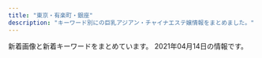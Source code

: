 ```yaml
---
title: "東京・有楽町・銀座"
description: "キーワード別にの巨乳アジアン・チャイナエステ嬢情報をまとめました。"
---
```


新着画像と新着キーワードをまとめています。
2021年04月14日の情報です。

<DmmAffiliateIns />
<KeywordTable
  shops={
    [
    {
        "keywords": {},
        "img_links": [
            "http://e-berry.work/sp/staff/haruka.jpg",
            "http://e-berry.work/sp/images/concept.jpg",
            "http://e-berry.work/images/sys2.jpg",
            "http://e-berry.work/sp/img/natumi1.jpg",
            "http://e-berry.work/images/b1.jpg",
            "http://e-berry.work/sp/images/int1.png",
            "http://e-berry.work/sp/images/b1.jpg",
            "http://e-berry.work/sp/images/head.jpg",
            "http://e-berry.work/sp/images/staff_t.png",
            "http://e-berry.work/sp/staff/ai.jpg",
            "http://e-berry.work/staff/moka.jpg",
            "http://e-berry.work/sp/staff/yoko.jpg",
            "http://e-berry.work/img/hikari1.jpg",
            "http://e-berry.work/sp/img/ai1.jpg",
            "http://e-berry.work/images/news_t.jpg",
            "http://e-berry.work/sp/images/newsb.png",
            "http://e-berry.work/sp/staff/hikari.jpg",
            "http://e-berry.work/images/interior_t.jpg",
            "http://e-berry.work/sp/img/ayumi1.jpg",
            "http://e-berry.work/img/natumi1.jpg",
            "http://e-berry.work/img/moka1.jpg",
            "http://e-berry.work/images/10.jpg",
            "http://e-berry.work/sp/images/footer.jpg",
            "http://e-berry.work/sp/staff/rina.jpg",
            "http://e-berry.work/sp/img/rina1.jpg",
            "http://e-berry.work/staff/rina.jpg",
            "http://e-berry.work/sp/images/9.jpg",
            "http://e-berry.work/images/b2.jpg",
            "http://e-berry.work/sp/images/interior_t.png",
            "http://e-berry.work/sp/images/sys2.png",
            "http://e-berry.work/sp/img/yoko1.jpg",
            "http://e-berry.work/staff/hikari.jpg",
            "http://e-berry.work/sp/staff/ayumi.jpg",
            "http://e-berry.work/images/ac1.jpg",
            "http://e-berry.work/sp/staff/nene.jpg",
            "http://e-berry.work/img/rina1.jpg",
            "http://e-berry.work/staff/ayumi.jpg",
            "http://e-berry.work/sp/images/ac1.jpg",
            "http://e-berry.work/sp/staff/natumi.jpg",
            "http://e-berry.work/sp/staff/moka.jpg",
            "http://e-berry.work/sp/images/10.jpg",
            "http://e-berry.work/sp/images/topgirl.png",
            "http://e-berry.work/img/haruka1.jpg",
            "http://e-berry.work/staff/haruka.jpg",
            "http://e-berry.work/images/rec1.jpg",
            "http://e-berry.work/sp/images/sys3.png",
            "http://e-berry.work/images/sys1.jpg",
            "http://e-berry.work/sp/images/b2.jpg",
            "http://e-berry.work/images/concept.jpg",
            "http://e-berry.work/images/int2.jpg",
            "http://e-berry.work/images/9.jpg",
            "http://e-berry.work/sp/images/sys1.png",
            "http://e-berry.work/images/head.jpg",
            "http://e-berry.work/sp/images/int2.png",
            "http://e-berry.work/sp/images/news.png",
            "http://e-berry.work/images/sys3.jpg",
            "http://e-berry.work/img/aya1.jpg",
            "http://e-berry.work/sp/img/moka1.jpg",
            "http://e-berry.work/img/ai1.jpg",
            "http://e-berry.work/img/nene1.jpg",
            "http://e-berry.work/img/ayumi1.jpg",
            "http://e-berry.work/sp/img/haruka1.jpg",
            "http://e-berry.work/sp/img/hikari1.jpg",
            "http://e-berry.work/staff/natumi.jpg",
            "http://e-berry.work/sp/img/nene1.jpg",
            "http://e-berry.work/staff/ai.jpg",
            "http://e-berry.work/sp/staff/aya.jpg",
            "http://e-berry.work/img/yoko1.jpg",
            "http://e-berry.work/sp/images/rec2.png",
            "http://e-berry.work/images/newface.jpg",
            "http://e-berry.work/sp/images/rec1.jpg",
            "http://e-berry.work/images/newsb.png",
            "http://e-berry.work/images/rec2.jpg",
            "http://e-berry.work/staff/aya.jpg",
            "http://e-berry.work/staff/nene.jpg",
            "http://e-berry.work/sp/images/tel.png",
            "http://e-berry.work/images/tgirl.jpg",
            "http://e-berry.work/images/int1.jpg",
            "http://e-berry.work/sp/images/newface.png",
            "http://e-berry.work/images/staff_t.jpg",
            "http://e-berry.work/staff/yoko.jpg",
            "http://e-berry.work/images/sm.jpg",
            "http://e-berry.work/sp/img/aya1.jpg"
        ],
        "name": "\u30a2\u30ed\u30de\u30a2\u30ea\u30a2",
        "url": "http://e-berry.work/index.html",
        "station": "\u6c34\u5929\u5bae\u524d\u99c56\u756a\u51fa\u53e3"
    },
    {
        "name": "\u7d05\u8449",
        "url": "http://arm-heal.com/",
        "img_links": [
            "http://arm-heal.com/staff/hikari/01.jpg",
            "http://arm-heal.com/staff/hikari/01mb.jpg",
            "http://arm-heal.com/img/corona.png",
            "http://arm-heal.com/staff/miki/01.jpg",
            "http://arm-heal.com/pic/topimg2.png",
            "http://arm-heal.com/staff/aya/01mb.jpg",
            "http://arm-heal.com/pic/topimg3.png",
            "http://arm-heal.com/i/files/homeimg.jpg",
            "http://arm-heal.com/staff/aya/01.jpg",
            "http://arm-heal.com/staff/yuuyuu/01mb.jpg",
            "http://arm-heal.com/img/ttl_mobile.png",
            "http://arm-heal.com/staff/yuuyuu/01.jpg",
            "http://arm-heal.com/staff/miki/01mb.jpg",
            "http://arm-heal.com/img/ttl_rec.png",
            "http://arm-heal.com/pic/topimg1.png",
            "http://arm-heal.com/staff/yuki/01mb.jpg",
            "http://arm-heal.com/pic/topimg5.png",
            "http://arm-heal.com/img/att.png",
            "http://arm-heal.com/img/ttl_staff.jpg",
            "http://arm-heal.com/staff/miya/01.jpg",
            "http://arm-heal.com/pic/topimg4.png",
            "http://arm-heal.com/pic/head.jpg",
            "http://arm-heal.com/staff/miya/01mb.jpg",
            "http://arm-heal.com/staff/yuki/01.jpg"
        ],
        "station": "\u516b\u4e01\u5800\u99c5A5\u53e3",
        "keywords": {
            "C": 15
        }
    },
    {
        "url": "https://mens-esthe.jpn.vin/",
        "img_links": [
            "https://mens-esthe.jpn.vin/images/sp_tit_staff02.jpg",
            "https://mens-esthe.jpn.vin/images/nav_link06.png",
            "https://mens-esthe.jpn.vin/images/tit_staff02.jpg",
            "https://mens-esthe.jpn.vin/photos/sites/4/2021/04/2021040721293837.jpeg",
            "https://mens-esthe.jpn.vin/images/sp_tit_staff.jpg",
            "https://mens-esthe.jpn.vin/images/sp_tit_link.jpg",
            "https://mens-esthe.jpn.vin/images/nav_link05.png",
            "https://mens-esthe.jpn.vin/images/sp_tit_info.jpg",
            "https://mens-esthe.jpn.vin/images/nav_link08.png",
            "https://mens-esthe.jpn.vin/images/sp_photo_1.jpg",
            "https://mens-esthe.jpn.vin/images/sp_end.png",
            "https://mens-esthe.jpn.vin/images/top.png",
            "https://mens-esthe.jpn.vin/images/tit_info.jpg",
            "https://mens-esthe.jpn.vin/images/tit_staff.jpg",
            "https://mens-esthe.jpn.vin/images/nav_link07.png",
            "https://mens-esthe.jpn.vin/photos/sites/4/2021/04/2021040721293993.jpeg",
            "https://mens-esthe.jpn.vin/images/nav_link01.png",
            "https://mens-esthe.jpn.vin/photos/sites/4/2021/04/2021040721293779.jpeg",
            "https://mens-esthe.jpn.vin/images/end.png",
            "https://mens-esthe.jpn.vin/images/tit_pick.jpg",
            "https://mens-esthe.jpn.vin/images/tit_face.jpg",
            "https://mens-esthe.jpn.vin/images/sp_tit_pick.jpg",
            "https://mens-esthe.jpn.vin/images/room1.jpg",
            "https://mens-esthe.jpn.vin/images/navbar-top.jpg",
            "https://mens-esthe.jpn.vin/images/nav_link04.png",
            "https://mens-esthe.jpn.vin/photos/sites/4/2020/12/202012110248090.jpg",
            "https://mens-esthe.jpn.vin/images/photo_1.jpg",
            "https://mens-esthe.jpn.vin/photos/sites/4/2020/12/2020121102501422.jpg",
            "https://mens-esthe.jpn.vin/images/room2.jpg",
            "https://mens-esthe.jpn.vin/images/tit_link.jpg",
            "https://mens-esthe.jpn.vin/photos/sites/4/2020/12/2020121102462172.jpg",
            "https://mens-esthe.jpn.vin/images/nav_link03.png",
            "https://mens-esthe.jpn.vin/photos/sites/4/2020/12/2020121102483539.jpg",
            "https://mens-esthe.jpn.vin/images/side_mobile.jpg",
            "https://mens-esthe.jpn.vin/images/nav_link02.png",
            "https://mens-esthe.jpn.vin/photos/sites/4/2020/12/2020121102464663.jpg"
        ],
        "station": "JR\u6771\u4eac\u99c5\u516b\u91cd\u6d32\u5317\u53e3",
        "name": "\u6771\u4eac\u65e5\u672c\u6a4b\u30e1\u30f3\u30ba\u30a8\u30b9\u30c6",
        "keywords": {
            "E": 10,
            "85": 36,
            "88": 10,
            "86": 107,
            "C": 11,
            "D": 132
        }
    },
    {
        "name": "For you",
        "station": "JR\u6771\u4eac\u99c5\u516b\u91cd\u6d32\u5317\u53e3",
        "url": "http://f-relaxe.net",
        "keywords": {
            "83": 1,
            "D": 2,
            "C": 3,
            "89": 1,
            "91": 1,
            "E": 3,
            "85": 3,
            "86": 1,
            "87": 1,
            "90": 1,
            "G": 1,
            "93": 1
        },
        "img_links": [
            "http://f-relaxe.net/girl/00.jpg",
            "http://f-relaxe.net/images/index_09.jpg",
            "http://f-relaxe.net/girl/04.jpg",
            "http://f-relaxe.net/images/info.jpg",
            "http://f-relaxe.net/girl/013a.jpg",
            "http://f-relaxe.net/images/03.jpg",
            "http://f-relaxe.net/images/index_16.jpg",
            "http://f-relaxe.net/images/index_08.jpg",
            "http://f-relaxe.net/girl/08a.jpg",
            "http://f-relaxe.net/girl/010.jpg",
            "http://f-relaxe.net/images/line.jpg",
            "http://f-relaxe.net/images/index_01.jpg",
            "http://f-relaxe.net/images/index_12.jpg",
            "http://f-relaxe.net/girl/02a.jpg",
            "http://f-relaxe.net/girl/012.jpg",
            "http://f-relaxe.net/girl/09.jpg",
            "http://f-relaxe.net/images/index_119.jpg",
            "http://f-relaxe.net/images/sub_12.jpg",
            "http://f-relaxe.net/girl/011.jpg",
            "http://f-relaxe.net/girl/07a.jpg",
            "http://f-relaxe.net/images/staff_11.jpg",
            "http://f-relaxe.net/images/index_10.jpg",
            "http://f-relaxe.net/images/index_04.jpg",
            "http://f-relaxe.net/images/index_07.jpg",
            "http://f-relaxe.net/images/index_17.jpg",
            "http://f-relaxe.net/images/index_18.jpg",
            "http://f-relaxe.net/girl/024.jpg",
            "http://f-relaxe.net/images/sub_10.jpg",
            "http://f-relaxe.net/images/index_03.jpg",
            "http://f-relaxe.net/images/index_06.jpg",
            "http://f-relaxe.net/girl/02.jpg",
            "http://f-relaxe.net/girl/07.jpg",
            "http://f-relaxe.net/girl/010a.jpg",
            "http://f-relaxe.net/images/rec_11.jpg",
            "http://f-relaxe.net/images/rec.jpg",
            "http://f-relaxe.net/images/index_05.jpg",
            "http://f-relaxe.net/images/index_14.jpg",
            "http://f-relaxe.net/girl/012a.jpg",
            "http://f-relaxe.net/images/02.jpg",
            "http://f-relaxe.net/girl/08.jpg",
            "http://f-relaxe.net/girl/09a.jpg",
            "http://f-relaxe.net/images/info_11.jpg",
            "http://f-relaxe.net/girl/013.jpg",
            "http://f-relaxe.net/images/sub_15.jpg",
            "http://f-relaxe.net/girl/017.jpg",
            "http://f-relaxe.net/images/01.jpg",
            "http://f-relaxe.net/images/index_13.jpg",
            "http://f-relaxe.net/girl/011a.jpg"
        ]
    },
    {
        "keywords": {
            "D": 10,
            "E": 3,
            "F": 1,
            "88": 1,
            "87": 2,
            "86": 7,
            "89": 1,
            "85": 3
        },
        "name": "\u6843\u82b1\u6c34*\u3068\u3046\u304b\u3059\u3044",
        "url": "http://toukasui.jpn.mn/",
        "station": "\u6771\u9280\u5ea7\u99c55\u756a\u51fa\u53e3",
        "img_links": [
            "http://toukasui.jpn.mn/photos/sites/49/2019/11/2019111002374421.jpg",
            "http://toukasui.jpn.mn/photos/sites/49/2019/07/2019070111270334.jpg",
            "http://toukasui.jpn.mn/photos/sites/49/2019/03/2019030615101559.jpg",
            "http://toukasui.jpn.mn/images/room2.jpg",
            "http://toukasui.jpn.mn/photos/sites/49/2019/08/2019082510480041.jpg",
            "http://toukasui.jpn.mn/photos/sites/49/2019/02/2019021519245846.jpg",
            "http://toukasui.jpn.mn/photos/sites/49/2018/12/2018121411170742.jpg",
            "http://toukasui.jpn.mn/images/pick.jpg",
            "http://toukasui.jpn.mn/images/s_staff.png",
            "http://toukasui.jpn.mn/photos/sites/49/2021/04/2021040817571791.jpg",
            "http://toukasui.jpn.mn/images/mobile.jpg",
            "http://toukasui.jpn.mn/images/news.jpg",
            "http://toukasui.jpn.mn/images/face.jpg",
            "http://toukasui.jpn.mn/photos/sites/49/2019/02/2019020710305082.jpg",
            "http://toukasui.jpn.mn/images/room4.jpg",
            "http://toukasui.jpn.mn/photos/sites/49/2019/06/2019061711394937.jpg",
            "http://toukasui.jpn.mn/photos/sites/49/2018/11/2018110702420266.jpg",
            "http://toukasui.jpn.mn/images/room3.jpg",
            "http://toukasui.jpn.mn/photos/sites/49/2018/11/2018111701424587.jpg",
            "http://toukasui.jpn.mn/photos/sites/49/2019/08/2019081010463794.jpg",
            "http://toukasui.jpn.mn/images/room1.jpg",
            "http://toukasui.jpn.mn/images/top.jpg",
            "http://toukasui.jpn.mn/photos/sites/49/2019/09/2019091616543823.jpg",
            "http://toukasui.jpn.mn/photos/sites/49/2020/09/202009151644200.jpg"
        ]
    },
    {
        "url": "http://missyou-esthe.com/",
        "station": "\u65b0\u5bcc\u753a\u99c53\u756a\u51fa\u53e3",
        "img_links": [
            "http://missyou-esthe.com/img/tt21.jpg",
            "http://missyou-esthe.com/img/t3.jpg",
            "http://missyou-esthe.com/img/cg07.jpg",
            "http://missyou-esthe.com/img/tt14.jpg",
            "http://missyou-esthe.com/img/tt20.jpg",
            "http://missyou-esthe.com/img/tt11.jpg",
            "http://missyou-esthe.com/img/tt1.jpg",
            "http://missyou-esthe.com/img/cg09.jpg",
            "http://missyou-esthe.com/img/cg11.jpg",
            "http://missyou-esthe.com/img/tt12.jpg",
            "http://missyou-esthe.com/img/cg03.jpg",
            "http://missyou-esthe.com/img/t2.jpg",
            "http://missyou-esthe.com/img/cg08.jpg",
            "http://missyou-esthe.com/img/cg10.jpg",
            "http://missyou-esthe.com/img/cg05.jpg",
            "http://missyou-esthe.com/img/no.png",
            "http://missyou-esthe.com/img/f.jpg",
            "http://missyou-esthe.com/img/tt17.jpg",
            "http://missyou-esthe.com/img/tt18.jpg",
            "http://missyou-esthe.com/img/cg13.jpg",
            "http://missyou-esthe.com/img/eve.jpg",
            "http://missyou-esthe.com/img/cg06.jpg",
            "http://missyou-esthe.com/img/cg02.jpg",
            "http://missyou-esthe.com/img/lin.jpg",
            "http://missyou-esthe.com/img/tt4.jpg",
            "http://missyou-esthe.com/img/t1.jpg",
            "http://missyou-esthe.com/img/tt15.jpg",
            "http://missyou-esthe.com/img/cg14.jpg",
            "http://missyou-esthe.com/img/cg04.jpg",
            "http://missyou-esthe.com/img/tt16.jpg",
            "http://missyou-esthe.com/img/mr1.jpg",
            "http://missyou-esthe.com/img/tt19.jpg",
            "http://missyou-esthe.com/img/tt2.jpg",
            "http://missyou-esthe.com/img/tt13.jpg",
            "http://missyou-esthe.com/img/cg01.jpg",
            "http://missyou-esthe.com/img/f1.jpg",
            "http://missyou-esthe.com/img/cg091.jpg"
        ],
        "keywords": {
            "86": 14,
            "85": 2,
            "87": 4
        },
        "name": "Lotus\uff5e\u30ed\u30fc\u30bf\u30b9\uff5e"
    },
    {
        "keywords": {
            "87": 3,
            "\u30bb\u30af\u30b7\u30fc": 13,
            "D": 2,
            "86": 1,
            "C": 2
        },
        "name": "Sexy Girl",
        "url": "http://www.sexy.esturl.com/",
        "station": "\u516b\u4e01\u5800\u99c5A2\u51fa\u53e3",
        "img_links": [
            "http://www.sexy.esturl.com/images/r2.jpg",
            "http://www.sexy.esturl.com/images/r1.jpg",
            "http://www.sexy.esturl.com/images/face.png",
            "http://www.sexy.esturl.com/images/pick.png",
            "http://www.sexy.esturl.com/images/end.png",
            "http://www.sexy.esturl.com/images/shop/shop02.jpg",
            "http://www.sexy.esturl.com/images/s_staff.png",
            "http://www.sexy.esturl.com/files/004.jpg",
            "http://www.sexy.esturl.com/files/002.jpg",
            "http://www.sexy.esturl.com/images/top.png",
            "http://www.sexy.esturl.com/files/003.jpg",
            "http://www.sexy.esturl.com/images/shop/shop04.jpg",
            "http://www.sexy.esturl.com/images/news.png",
            "http://www.sexy.esturl.com/images/shop/shop03.jpg",
            "http://www.sexy.esturl.com/images/shop/shop01.jpg",
            "http://www.sexy.esturl.com/images/s_link.png",
            "http://www.sexy.esturl.com/images/r5.jpg",
            "http://www.sexy.esturl.com/files/001.jpg",
            "http://www.sexy.esturl.com/images/r4.jpg",
            "http://www.sexy.esturl.com/images/bj2.jpg"
        ]
    },
    {
        "name": "\u8fb0\u7533\u5712\uff5e\u3057\u3093\u3057\u3093\u3048\u3093\uff5e",
        "img_links": [
            "http://shinshinen.ebb.jp/head_1_4155_154321946782337.jpg",
            "http://shinshinen.ebb.jp/2/uploadimg/1612241122.jpg",
            "http://shinshinen.ebb.jp/head_2_4155_154087760147805.jpg",
            "http://shinshinen.ebb.jp/2/uploadimg/1612241171.jpg",
            "http://shinshinen.ebb.jp/2/uploadimg/1617840000.jpg",
            "http://shinshinen.ebb.jp/2/uploadimg/1616154256.jpg",
            "http://shinshinen.ebb.jp/2/uploadimg/1612241224.jpg",
            "http://shinshinen.ebb.jp/2/uploadimg/1617771200.jpg"
        ],
        "url": "http://shinshinen.ebb.jp/",
        "station": "\u6771\u9280\u5ea7\u99c5A3",
        "keywords": {
            "D": 48,
            "89": 12,
            "86": 36,
            "87": 12,
            "88": 12
        }
    },
    {
        "station": "\u5c0f\u4f1d\u99ac\u753a\u99c53\u756a\u51fa\u53e3",
        "keywords": {
            "87": 12,
            "81": 3,
            "86": 6,
            "D": 30,
            "84": 3,
            "G": 6,
            "\u30bb\u30af\u30b7\u30fc": 1,
            "E": 13,
            "F": 6,
            "82": 3,
            "85": 6,
            "C": 12,
            "\u80f8": 2,
            "89": 21,
            "88": 21
        },
        "img_links": [
            "http://luna-shine.info/uploads/lunashine/2013/10/4_e589afe69cac.jpg",
            "http://luna-shine.info/uploads/lunashine/2015/09/1-12041z120344c1_e589afe69cac_e589afe69cac.jpg",
            "http://luna-shine.info/uploads/lunashine/2016/12/img_4240.jpg",
            "http://luna-shine.info/uploads/lunashine/images/new_tit.jpg",
            "http://luna-shine.info/uploads/lunashine/2019/12/e5beaee4bfa1e59bbee78987_201912071546181.jpg",
            "http://luna-shine.info/uploads/lunashine/2015/04/1111_e589afe69cac.jpg",
            "http://luna-shine.info/uploads/lunashine/2019/07/qqe59bbee78987201504181707251.jpg",
            "http://luna-shine.info/uploads/lunashine/2013/01/room-8.jpg",
            "http://luna-shine.info/uploads/lunashine/2012/12/mobile.jpg",
            "http://luna-shine.info/uploads/lunashine/images/rq01.jpg",
            "http://luna-shine.info/uploads/lunashine/2013/01/room-11.jpg",
            "http://luna-shine.info/uploads/lunashine/2019/05/e5beaee4bfa1e59bbee78987_20190517131309.jpg",
            "http://luna-shine.info/uploads/lunashine/2017/03/saki.jpg",
            "http://luna-shine.info/uploads/lunashine/2013/01/img_0370_e589afe69cac-276x368.jpg",
            "http://luna-shine.info/uploads/lunashine/2013/11/e381afe3828be3818b-1000x1333.jpg",
            "http://luna-shine.info/uploads/lunashine/2019/03/e5beaee4bfa1e59bbee78987_201903161627476.jpg",
            "http://luna-shine.info/uploads/lunashine/2016/11/31.jpg",
            "http://luna-shine.info/uploads/lunashine/2013/01/room-1.jpg",
            "http://luna-shine.info/uploads/lunashine/2012/12/topview3.jpg",
            "http://luna-shine.info/uploads/lunashine/2019/12/e5beaee4bfa1e59bbee78987_20191207154634.jpg",
            "http://luna-shine.info/uploads/lunashine/2013/01/room-9.jpg",
            "http://luna-shine.info/uploads/lunashine/2013/10/e381bfe3818d2_e589afe69cac.jpg",
            "http://luna-shine.info/uploads/lunashine/2014/06/9c1b42356edc1bb51d040e0a1783fa97.png",
            "http://luna-shine.info/uploads/lunashine/2013/10/e381bfe38286e3818d-5_e589afe69cac.jpg",
            "http://luna-shine.info/uploads/lunashine/2013/01/room-2.jpg",
            "http://luna-shine.info/uploads/lunashine/2019/03/e5beaee4bfa1e59bbee78987_201903141535171.jpg",
            "http://luna-shine.info/uploads/lunashine/images/new_d.jpg",
            "http://luna-shine.info/uploads/lunashine/2020/01/e5beaee4bfa1e59bbee78987_20190517131309.jpg",
            "http://luna-shine.info/uploads/lunashine/2015/01/2_e589afe69cac.jpg",
            "http://luna-shine.info/uploads/lunashine/2015/03/171f728230a16701d87b9e61ba70edf8.png",
            "http://luna-shine.info/uploads/lunashine/2013/03/img_0522_e589afe69cac-1000x1333.jpg",
            "http://luna-shine.info/uploads/lunashine/2013/01/qiu-1.jpg",
            "http://luna-shine.info/uploads/lunashine/2014/05/naomi1-276x3584.jpg",
            "http://luna-shine.info/uploads/lunashine/2013/10/e38182e38286e381bf3_e589afe69cac.jpg",
            "http://luna-shine.info/uploads/lunashine/2019/04/flash1.jpg",
            "http://luna-shine.info/uploads/lunashine/2015/04/1111_e589afe69cac1.jpg",
            "http://luna-shine.info/uploads/lunashine/2015/01/0.jpg",
            "http://luna-shine.info/uploads/lunashine/2015/12/qqe59bbee7898720151214133747.jpg",
            "http://luna-shine.info/uploads/lunashine/2012/12/topview4.jpg",
            "http://luna-shine.info/uploads/lunashine/2013/11/e381afe3828be3818befbc92-1000x1333.jpg",
            "http://luna-shine.info/uploads/lunashine/2013/01/room-7.jpg",
            "http://luna-shine.info/uploads/lunashine/2019/05/e5beaee4bfa1e59bbee78987_201905171313091.jpg",
            "http://luna-shine.info/uploads/lunashine/2013/01/room-5.jpg",
            "http://luna-shine.info/uploads/lunashine/2019/04/e5beaee4bfa1e59bbee78987_201903161627478.jpg",
            "http://luna-shine.info/uploads/lunashine/2019/04/e5beaee4bfa1e59bbee78987_2019031616274791.jpg",
            "http://luna-shine.info/uploads/lunashine/2015/06/image1-266x4001.jpg",
            "http://luna-shine.info/uploads/lunashine/2015/01/11.jpg",
            "http://luna-shine.info/uploads/lunashine/2013/01/room-3.jpg",
            "http://luna-shine.info/uploads/lunashine/2013/01/room-6.jpg",
            "http://luna-shine.info/uploads/lunashine/2015/03/8dbe4d07b4f1258c30f14b30e60c1466.png",
            "http://luna-shine.info/uploads/lunashine/images/rq03.jpg",
            "http://luna-shine.info/uploads/lunashine/2013/05/p1020464_e589afe69cac.jpg",
            "http://luna-shine.info/uploads/lunashine/2013/10/e381bfe382841_e589afe69cac.jpg",
            "http://luna-shine.info/uploads/lunashine/2017/04/22221.jpg",
            "http://luna-shine.info/uploads/lunashine/images/no-photo.jpg",
            "http://luna-shine.info/uploads/lunashine/2014/04/image_e589afe69cac.png",
            "http://luna-shine.info/uploads/lunashine/2017/03/saki1.jpg",
            "http://luna-shine.info/uploads/lunashine/2019/01/e5beaee4bfa1e59bbee78987_20190124144601.jpg",
            "http://luna-shine.info/uploads/lunashine/2015/03/11111.jpg",
            "http://luna-shine.info/uploads/lunashine/2014/06/image-15.jpeg",
            "http://luna-shine.info/uploads/lunashine/2014/05/22.jpg",
            "http://luna-shine.info/uploads/lunashine/2019/04/bottom.jpg",
            "http://luna-shine.info/uploads/lunashine/2012/12/topview1.jpg",
            "http://luna-shine.info/uploads/lunashine/images/picup.png",
            "http://luna-shine.info/uploads/lunashine/2013/01/room-10.jpg",
            "http://luna-shine.info/uploads/lunashine/2013/01/img_0427_e589afe69cac-276x368.jpg",
            "http://luna-shine.info/uploads/lunashine/2019/04/e5beaee4bfa1e59bbee78987_201903161627475.jpg",
            "http://luna-shine.info/uploads/lunashine/2014/05/naomi1-276x3583.jpg",
            "http://luna-shine.info/uploads/lunashine/2012/12/topview0.jpg",
            "http://luna-shine.info/uploads/lunashine/2018/05/2.jpg",
            "http://luna-shine.info/uploads/lunashine/2012/12/mailmaka.jpg",
            "http://luna-shine.info/uploads/lunashine/2014/06/image-14.jpeg",
            "http://luna-shine.info/uploads/lunashine/2019/04/tel.jpg"
        ],
        "name": "\u30eb\u30ca\u30b7\u30e3\u30a4\u30f3",
        "url": "http://luna-shine.info/"
    },
    {
        "station": "\u6c34\u5929\u5bae\u524d\u99c58\u756a\u51fa\u53e3",
        "name": "\u3086\u3089\u308a\u9999",
        "url": "http://yurarika.work/",
        "img_links": [
            "http://yurarika.work/staff/rara.jpg",
            "http://yurarika.work/staff/mika1.jpg",
            "http://yurarika.work/staff/mika2.jpg",
            "http://yurarika.work/staff/aya2.jpg",
            "http://yurarika.work/staff/aya.jpg",
            "http://yurarika.work/staff/mirai1.jpg",
            "http://yurarika.work/staff/mirai2.jpg",
            "http://yurarika.work/staff/aya1.jpg",
            "http://yurarika.work/img/all/loader.png",
            "http://yurarika.work/staff/mirai.jpg",
            "http://yurarika.work/staff/rara2.jpg",
            "http://yurarika.work/staff/mika.jpg",
            "http://yurarika.work/staff/rara1.jpg"
        ],
        "keywords": {
            "D": 6,
            "88": 6,
            "85": 10,
            "C": 14,
            "86": 4
        }
    },
    {
        "station": "\u65b0\u5bcc\u753a\u99c53\u756a\u51fa\u53e3",
        "img_links": [
            "http://www.hitomebore.esjp.info/images/btn2.png",
            "http://www.hitomebore.esjp.info/images/mainImg2.jpg",
            "http://www.hitomebore.esjp.info/files/013.jpg",
            "http://www.hitomebore.esjp.info/files/010.jpg",
            "http://www.hitomebore.esjp.info/images/m2.jpg",
            "http://www.hitomebore.esjp.info/files/011.jpg",
            "http://www.hitomebore.esjp.info/images/m1.jpg",
            "http://www.hitomebore.esjp.info/files/002.jpg",
            "http://www.hitomebore.esjp.info/images/m4.jpg",
            "http://www.hitomebore.esjp.info/files/014.jpg",
            "http://www.hitomebore.esjp.info/files/015.jpg",
            "http://www.hitomebore.esjp.info/files/012.jpg",
            "http://www.hitomebore.esjp.info/images/mainImg_sub.jpg",
            "http://www.hitomebore.esjp.info/files/016.jpg",
            "http://www.hitomebore.esjp.info/files/007.jpg",
            "http://www.hitomebore.esjp.info/files/009.jpg",
            "http://www.hitomebore.esjp.info/files/008.jpg",
            "http://www.hitomebore.esjp.info/images/m3.jpg"
        ],
        "url": "http://www.hitomebore.esjp.info/",
        "name": "\u3072\u3068\u3081\u307c\u308c",
        "keywords": {
            "86": 18,
            "87": 6,
            "88": 3,
            "D": 27,
            "C": 6,
            "85": 6
        }
    },
    {
        "name": "\u5922\u306e\u90f7",
        "station": "\u4eba\u5f62\u753a\u99c5A6",
        "img_links": [
            "http://yume-sato.blue/uploads//sites/18/2020/09/top1-1.jpg",
            "http://yume-sato.blue/uploads//sites/18/2020/09/g6.jpg",
            "http://yume-sato.blue/uploads//sites/18/2020/09/g3-150x150.jpg",
            "http://yume-sato.blue/uploads//sites/18/2020/12/gg-150x150.jpg",
            "http://yume-sato.blue/uploads//sites/18/2020/09/g1-150x150.jpg",
            "http://yume-sato.blue/uploads//sites/18/2020/09/g6-150x150.jpg",
            "http://yume-sato.blue/uploads//sites/18/2020/09/g2-150x150.jpg",
            "http://yume-sato.blue/uploads//sites/18/2021/04/1-225x300.jpg",
            "http://yume-sato.blue/uploads//sites/18/2020/09/s_staff.png",
            "http://yume-sato.blue/uploads//sites/18/2020/10/g2.jpg",
            "http://yume-sato.blue/uploads//sites/18/2020/09/g5.jpg",
            "http://yume-sato.blue/uploads//sites/18/2021/04/1.jpg",
            "http://yume-sato.blue/uploads//sites/18/2020/09/g3.jpg",
            "http://yume-sato.blue/uploads//sites/18/2020/09/mobile-1.jpg",
            "http://yume-sato.blue/uploads//sites/18/2020/09/g1.jpg",
            "http://yume-sato.blue/uploads//sites/18/2020/09/g2.jpg",
            "http://yume-sato.blue/uploads//sites/18/2020/09/news.jpg",
            "http://yume-sato.blue/uploads//sites/18/2020/12/gg.jpg",
            "http://yume-sato.blue/uploads//sites/18/2020/09/g5-150x150.jpg",
            "http://yume-sato.blue/uploads//sites/18/2020/09/pick.jpg",
            "http://yume-sato.blue/uploads//sites/18/2020/09/top.jpg",
            "http://yume-sato.blue/uploads//sites/18/2020/09/g4-150x150.jpg",
            "http://yume-sato.blue/uploads//sites/18/2020/09/g4.jpg"
        ],
        "keywords": {},
        "url": "http://yume-sato.blue/"
    },
    {
        "name": "COCOSIA",
        "url": "http://cocosia-massage.work/",
        "station": "\u4eba\u5f62\u753a\u99c5A1\u51fa\u53e3",
        "keywords": {
            "87": 2,
            "85": 16,
            "F": 5,
            "C": 22,
            "E": 2,
            "88": 5,
            "D": 8
        },
        "img_links": [
            "http://cocosia-massage.work/sp/img/cam3.jpg",
            "http://cocosia-massage.work/sp/img/st3.jpg",
            "http://cocosia-massage.work/sp/img/st5.jpg",
            "http://cocosia-massage.work/sp/img/p-4.jpg",
            "http://cocosia-massage.work/sp/img/sys.jpg",
            "http://cocosia-massage.work/img/st4.jpg",
            "http://cocosia-massage.work/sp/img/cam2.jpg",
            "http://cocosia-massage.work/img/st5.jpg",
            "http://cocosia-massage.work/img/fla-1.jpg",
            "http://cocosia-massage.work/sp/img/qr.jpg",
            "http://cocosia-massage.work/img/sta4.jpg",
            "http://cocosia-massage.work/sp/img/cam4.jpg",
            "http://cocosia-massage.work/sp/img/st2.jpg",
            "http://cocosia-massage.work/img/cncp.jpg",
            "http://cocosia-massage.work/sp/img/t-t.jpg",
            "http://cocosia-massage.work/img/fla-2.jpg",
            "http://cocosia-massage.work/img/r9.jpg",
            "http://cocosia-massage.work/img/nos.jpg",
            "http://cocosia-massage.work/sp/img/st6.jpg",
            "http://cocosia-massage.work/sp/img/t-s.jpg",
            "http://cocosia-massage.work/img/st2.jpg",
            "http://cocosia-massage.work/sp/img/acc.jpg",
            "http://cocosia-massage.work/img/sta2.jpg",
            "http://cocosia-massage.work/sp/img/info.jpg",
            "http://cocosia-massage.work/sp/img/cam1.jpg",
            "http://cocosia-massage.work/sp/img/pc.jpg",
            "http://cocosia-massage.work/img/sta3.jpg",
            "http://cocosia-massage.work/img/st3.jpg",
            "http://cocosia-massage.work/sp/img/t-r.jpg",
            "http://cocosia-massage.work/img/sta1.jpg",
            "http://cocosia-massage.work/img/sta5.jpg",
            "http://cocosia-massage.work/img/head2.jpg",
            "http://cocosia-massage.work/img/st6.jpg",
            "http://cocosia-massage.work/sp/img/st4.jpg",
            "http://cocosia-massage.work/img/newf.jpg",
            "http://cocosia-massage.work/img/acc.jpg",
            "http://cocosia-massage.work/sp/img/botton.jpg",
            "http://cocosia-massage.work/img/conc.jpg",
            "http://cocosia-massage.work/img/sta6.jpg",
            "http://cocosia-massage.work/sp/img/rec.jpg",
            "http://cocosia-massage.work/sp/img/st1.jpg",
            "http://cocosia-massage.work/sp/img/t-t2.jpg",
            "http://cocosia-massage.work/img/xmas.png",
            "http://cocosia-massage.work/sp/img/p-5.jpg",
            "http://cocosia-massage.work/img/news.jpg",
            "http://cocosia-massage.work/sp/img/p-6.jpg",
            "http://cocosia-massage.work/sp/img/p-3.jpg",
            "http://cocosia-massage.work/img/st1.jpg"
        ]
    },
    {
        "keywords": {
            "D": 4,
            "C": 1,
            "89": 1,
            "87": 1,
            "E": 1
        },
        "station": "\u6771\u9280\u5ea7\u99c5A7\u51fa\u53e3",
        "url": "https://est-tiara.info/",
        "name": "Tiara-\u30c6\u30a4\u30a2\u30e9-",
        "img_links": [
            "https://est-tiara.info/staffPhoto/b20201016083828.jpg",
            "https://est-tiara.info/images/gallery/r3.jpg",
            "https://est-tiara.info/js/sliderLine/slide_prev.png",
            "https://est-tiara.info/images/gallery/r7.jpg",
            "https://est-tiara.info/staffPhoto/s20201016083828.jpg",
            "https://est-tiara.info/uploadfiles/Image/campaignEstTiaraInfo.jpg",
            "https://est-tiara.info/images/mobile.png",
            "https://est-tiara.info/staffPhoto/b20210304100038.jpg",
            "https://est-tiara.info/js/sliderLine/slide_next.png",
            "https://est-tiara.info/staffPhoto/s20210304100121.jpg",
            "https://est-tiara.info/images/gallery/r2.jpg",
            "https://est-tiara.info/images/gallery/r5.jpg",
            "https://est-tiara.info/staffPhoto/b20210304095845.jpg",
            "https://est-tiara.info/staffPhoto/s20201016083614.jpg",
            "https://est-tiara.info/staffPhoto/b20210304095623.jpg",
            "https://est-tiara.info/staffPhoto/b20201016083614.jpg",
            "https://est-tiara.info/staffPhoto/s20210304095845.jpg",
            "https://est-tiara.info/images/gallery/r4.jpg",
            "https://est-tiara.info/images/gallery/r6.jpg",
            "https://est-tiara.info/images/returnBtn.png",
            "https://est-tiara.info/staffPhoto/s20210304095623.jpg",
            "https://est-tiara.info/images/gallery/r1.jpg",
            "https://est-tiara.info/staffPhoto/b20210304100121.jpg",
            "https://est-tiara.info/staffPhoto/s20210304100038.jpg",
            "https://est-tiara.info/images/gallery/r8.jpg",
            "https://est-tiara.info/staffPhoto/b20210304095739.jpg",
            "https://est-tiara.info/staffPhoto/s20210304095739.jpg"
        ]
    },
    {
        "img_links": [
            "https://ningyocho-esthe.work/images/dream/common/credit_01.png",
            "https://ningyocho-esthe.work/images/dream/common/gallery_04.png",
            "https://ningyocho-esthe.work/images/dream/common/gallery_03.png",
            "https://ningyocho-esthe.work/images/dream/home/image_01.png",
            "https://ningyocho-esthe.work/images/dream/home/image_03.png",
            "https://ningyocho-esthe.work/images/dream/common/credit_02.png",
            "https://ningyocho-esthe.work/images/dream/common/gallery_01.png",
            "https://ningyocho-esthe.work/images/dream/staff/13.jpg",
            "https://ningyocho-esthe.work/images/dream/common/credit_03.png",
            "https://ningyocho-esthe.work/images/dream/staff/imgapp_1.jpg",
            "https://ningyocho-esthe.work/images/dream/common/side_bnr_02.png",
            "https://ningyocho-esthe.work/images/dream/staff/2.jpg",
            "https://ningyocho-esthe.work/images/dream/common/header_phone_pc.png",
            "https://ningyocho-esthe.work/images/dream/common/gallery_10.png",
            "https://ningyocho-esthe.work/images/dream/staff/imgapp_3.jpg",
            "https://ningyocho-esthe.work/images/dream/common/gallery_07.png",
            "https://ningyocho-esthe.work/images/dream/common/gallery_06.png",
            "https://ningyocho-esthe.work/images/dream/home/teaser.png",
            "https://ningyocho-esthe.work/images/dream/staff/3.jpg",
            "https://ningyocho-esthe.work/images/dream/staff/imgapp6.jpg",
            "https://ningyocho-esthe.work/images/dream/common/gallery_08.png",
            "https://ningyocho-esthe.work/images/dream/staff/\u3042\u307f.jpg",
            "https://ningyocho-esthe.work/images/dream/common/gallery_09.png",
            "https://ningyocho-esthe.work/images/dream/home/image_02.png",
            "https://ningyocho-esthe.work/images/dream/common/gallery_02.png",
            "https://ningyocho-esthe.work/images/dream/common/header_info.png",
            "https://ningyocho-esthe.work/images/dream/staff/1.jpg",
            "https://ningyocho-esthe.work/images/dream/staff/\u30ca\u30ca.jpg",
            "https://ningyocho-esthe.work/images/dream/common/gallery_05.png",
            "https://ningyocho-esthe.work/images/dream/common/side_bnr_01.png"
        ],
        "name": "Dream",
        "station": "\u4eba\u5f62\u753a\u99c5A1\u51fa\u53e3",
        "keywords": {
            "\u30bb\u30af\u30b7\u30fc": 3,
            "88": 1
        },
        "url": "https://ningyocho-esthe.work/"
    },
    {
        "url": "http://esthe-aroma.com/",
        "name": "Miss.9\uff5e\u30df\u30b9.\u30ad\u30e5\u30a6\uff5e",
        "keywords": {
            "E": 1,
            "86": 13,
            "C": 2,
            "D": 10
        },
        "station": "\u99ac\u55b0\u6a2a\u5c71\u99c5A2\u51fa\u53e3",
        "img_links": [
            "http://esthe-aroma.com/images/icon_concept.png",
            "http://esthe-aroma.com/images/cg03.jpg",
            "http://esthe-aroma.com/images/cg07.jpg",
            "http://esthe-aroma.com/images/icon_info.png",
            "http://esthe-aroma.com/images/mainImg_sub.jpg",
            "http://esthe-aroma.com/images/cg01.jpg",
            "http://esthe-aroma.com/images/photo01.jpg",
            "http://esthe-aroma.com/images/cg04.jpg",
            "http://esthe-aroma.com/images/cg09.jpg",
            "http://esthe-aroma.com/images/cg11.jpg",
            "http://esthe-aroma.com/images/icon_staff.png",
            "http://esthe-aroma.com/images/photo02.jpg",
            "http://esthe-aroma.com/images/qrc.jpg",
            "http://esthe-aroma.com/images/cg05.jpg",
            "http://esthe-aroma.com/images/cg08.jpg",
            "http://esthe-aroma.com/images/cg10.jpg",
            "http://esthe-aroma.com/images/cg12.jpg",
            "http://esthe-aroma.com/images/icon_top.png",
            "http://esthe-aroma.com/images/end-info.png",
            "http://esthe-aroma.com/images/cg02.jpg",
            "http://esthe-aroma.com/images/photo03.jpg",
            "http://esthe-aroma.com/images/cg13.jpg",
            "http://esthe-aroma.com/images/icon_tel.png",
            "http://esthe-aroma.com/images/cg06.jpg",
            "http://esthe-aroma.com/images/btn2.png"
        ]
    },
    {
        "url": "http://sweet-massage.work/",
        "keywords": {
            "85": 3,
            "C": 3,
            "D": 6,
            "86": 6,
            "89": 3,
            "88": 3,
            "E": 6
        },
        "name": "Sweet",
        "station": "\u8305\u5834\u753a\u99c53\u756a\u51fa\u53e3",
        "img_links": [
            "http://sweet-massage.work/img/foot-body.jpg",
            "http://sweet-massage.work/img/nos.jpg",
            "http://sweet-massage.work/sp/img/st1.jpg",
            "http://sweet-massage.work/sp/img/add.jpg",
            "http://sweet-massage.work/sp/img/add2.jpg",
            "http://sweet-massage.work/sp/img/info.jpg",
            "http://sweet-massage.work/sp/img/t-a.jpg",
            "http://sweet-massage.work/sp/img/st02.jpg",
            "http://sweet-massage.work/sp/img/pic.jpg",
            "http://sweet-massage.work/img/m1.png",
            "http://sweet-massage.work/sp/img/t-s.jpg",
            "http://sweet-massage.work/sp/img/s2.jpg",
            "http://sweet-massage.work/sp/img/tit.jpg",
            "http://sweet-massage.work/sp/img/botton.jpg",
            "http://sweet-massage.work/sp/img/st01.jpg",
            "http://sweet-massage.work/sp/img/st04.jpg",
            "http://sweet-massage.work/img/sta1.jpg",
            "http://sweet-massage.work/sp/img/s3.jpg",
            "http://sweet-massage.work/sp/img/time.jpg",
            "http://sweet-massage.work/img/s5.jpg",
            "http://sweet-massage.work/sp/img/st005.jpg",
            "http://sweet-massage.work/sp/img/pc.jpg",
            "http://sweet-massage.work/img/st5.jpg",
            "http://sweet-massage.work/img/st01.jpg",
            "http://sweet-massage.work/img/mobile-1.png",
            "http://sweet-massage.work/img/s1.jpg",
            "http://sweet-massage.work/img/st3.jpg",
            "http://sweet-massage.work/img/s4.jpg",
            "http://sweet-massage.work/sp/img/t-r.jpg",
            "http://sweet-massage.work/sp/img/s4.jpg",
            "http://sweet-massage.work/sp/img/tel.jpg",
            "http://sweet-massage.work/img/st04.jpg",
            "http://sweet-massage.work/img/st03.jpg",
            "http://sweet-massage.work/sp/img/s5.jpg",
            "http://sweet-massage.work/img/s3.jpg",
            "http://sweet-massage.work/sp/img/st2.jpg",
            "http://sweet-massage.work/img/sta5.jpg",
            "http://sweet-massage.work/sp/img/sys.jpg",
            "http://sweet-massage.work/sp/img/st4.jpg",
            "http://sweet-massage.work/img/st1.jpg",
            "http://sweet-massage.work/sp/img/st3.jpg",
            "http://sweet-massage.work/sp/img/st5.jpg",
            "http://sweet-massage.work/img/sta2.jpg",
            "http://sweet-massage.work/img/sta4.jpg",
            "http://sweet-massage.work/img/s2.jpg",
            "http://sweet-massage.work/img/st02.jpg",
            "http://sweet-massage.work/img/st005.jpg",
            "http://sweet-massage.work/img/st4.jpg",
            "http://sweet-massage.work/img/st05.jpg",
            "http://sweet-massage.work/sp/img/t-o.jpg",
            "http://sweet-massage.work/sp/img/t-t.jpg",
            "http://sweet-massage.work/sp/img/st03.jpg",
            "http://sweet-massage.work/img/st2.jpg",
            "http://sweet-massage.work/sp/img/st05.jpg",
            "http://sweet-massage.work/img/sta3.jpg"
        ]
    },
    {
        "img_links": [
            "http://xn--vckg5a5c7c8c1czd.in.net/images/staff_images/top_small_17.jpg",
            "http://xn--vckg5a5c7c8c1czd.in.net/images/staff_images/top_small_5.jpg",
            "http://xn--vckg5a5c7c8c1czd.in.net/images/staff_images/cg17.jpg",
            "http://xn--vckg5a5c7c8c1czd.in.net/images/an_1_02.jpg",
            "http://xn--vckg5a5c7c8c1czd.in.net/images/an_2_03.jpg",
            "http://xn--vckg5a5c7c8c1czd.in.net/images/no.png",
            "http://xn--vckg5a5c7c8c1czd.in.net/images/an_2_04.jpg",
            "http://xn--vckg5a5c7c8c1czd.in.net/images/slider/slide1.jpg",
            "http://xn--vckg5a5c7c8c1czd.in.net/images/staff_images/cg14.jpg",
            "http://xn--vckg5a5c7c8c1czd.in.net/images/slider/slide3.jpg",
            "http://xn--vckg5a5c7c8c1czd.in.net/images/staff_images/top_small_1.jpg",
            "http://xn--vckg5a5c7c8c1czd.in.net/images/an_1_04.jpg",
            "http://xn--vckg5a5c7c8c1czd.in.net/images/slider/slide2s.jpg",
            "http://xn--vckg5a5c7c8c1czd.in.net/images/an_2_07.jpg",
            "http://xn--vckg5a5c7c8c1czd.in.net/images/slider/slide1s.jpg",
            "http://xn--vckg5a5c7c8c1czd.in.net/images/an_1_06.jpg",
            "http://xn--vckg5a5c7c8c1czd.in.net/images/an_1_07.jpg",
            "http://xn--vckg5a5c7c8c1czd.in.net/images/staff_images/cg5.jpg",
            "http://xn--vckg5a5c7c8c1czd.in.net/images/an_2_05.jpg",
            "http://xn--vckg5a5c7c8c1czd.in.net/images/slider/slide2.jpg",
            "http://xn--vckg5a5c7c8c1czd.in.net/images/an_2_06.jpg",
            "http://xn--vckg5a5c7c8c1czd.in.net/images/staff_images/cg1.jpg",
            "http://xn--vckg5a5c7c8c1czd.in.net/images/an_1_03.jpg",
            "http://xn--vckg5a5c7c8c1czd.in.net/images/index_01.jpg",
            "http://xn--vckg5a5c7c8c1czd.in.net/images/staff_images/top_small_14.jpg",
            "http://xn--vckg5a5c7c8c1czd.in.net/images/staff_images/top_small_16.jpg",
            "http://xn--vckg5a5c7c8c1czd.in.net/images/slider/slide3s.jpg",
            "http://xn--vckg5a5c7c8c1czd.in.net/images/an_2_02.jpg",
            "http://xn--vckg5a5c7c8c1czd.in.net/images/QRcode.jpg",
            "http://xn--vckg5a5c7c8c1czd.in.net/images/staff_images/cg16.jpg"
        ],
        "keywords": {
            "D": 16,
            "86": 20,
            "E": 4
        },
        "name": "\u7652\u3057\u306e\u6d77",
        "station": "\u65b0\u5bcc\u753a\u99c5",
        "url": "http://xn--vckg5a5c7c8c1czd.in.net/"
    },
    {
        "keywords": {
            "D": 3,
            "87": 2,
            "C": 4,
            "89": 3
        },
        "img_links": [
            "http://sakura.relaxnabi.com/css/nav/nav-001.png",
            "http://sakura.relaxnabi.com/css/topleft02.png",
            "http://sakura.relaxnabi.com/css/tel03.png",
            "http://sakura.relaxnabi.com/css/nav/nav-004.png",
            "http://sakura.relaxnabi.com/css/topleft01.png",
            "http://sakura.relaxnabi.com/css/staff/staff13.jpg",
            "http://sakura.relaxnabi.com/css/nav/nav-005.png",
            "http://sakura.relaxnabi.com/css/staff/staff14a.jpg",
            "http://sakura.relaxnabi.com/css/staff/staff04.jpg",
            "http://sakura.relaxnabi.com/css/nav/nav-002.png",
            "http://sakura.relaxnabi.com/css/nav/nav-003.png",
            "http://sakura.relaxnabi.com/css/staff/staff06.jpg",
            "http://sakura.relaxnabi.com/css/staff/staff02.jpg",
            "http://sakura.relaxnabi.com/css/nav/nav-006.png",
            "http://sakura.relaxnabi.com/css/topright02.jpg"
        ],
        "url": "http://sakura.relaxnabi.com/",
        "name": "\u685c\uff5e\u3055\u304f\u3089\uff5e",
        "station": "\u8305\u5834\u753a\u99c51\u756a\u51fa\u53e3"
    },
    {
        "station": "\u8305\u5834\u753a\u99c510\u756a\u51fa\u53e3",
        "url": "https://aroma.tyo.cm/",
        "name": "\u6975\u4e0a\u30e1\u30f3\u30ba\u30a2\u30ed\u30de\u65e5\u672c\u6a4b",
        "keywords": {},
        "img_links": []
    },
    {
        "url": "http://s-este.net/",
        "keywords": {},
        "img_links": [],
        "station": "\u65b0\u65e5\u672c\u6a4b\u99c55\u756a\u51fa\u53e3",
        "name": "\u30e9\u30d5\u30a3\u30fc\u30eb"
    },
    {
        "keywords": {},
        "station": "\u8305\u5834\u753a\u99c511\u756a\u51fa\u53e3",
        "url": "http://www.kayabatyo-massage.work/",
        "img_links": [
            "http://www.kayabatyo-massage.work/images/head_therapist.jpg",
            "http://www.kayabatyo-massage.work/staff/kaoru.jpg",
            "http://www.kayabatyo-massage.work/staff/hinata.jpg",
            "http://www.kayabatyo-massage.work/images/icon_ranking_01.png",
            "http://www.kayabatyo-massage.work/images/recruit/nagare_02.jpg",
            "http://www.kayabatyo-massage.work/images/recruit/point_07.png",
            "http://www.kayabatyo-massage.work/images/mainvisual_01_s.jpg",
            "http://www.kayabatyo-massage.work/images/recruit/req_03.jpg",
            "http://www.kayabatyo-massage.work/images/icon_ranking_03.png",
            "http://www.kayabatyo-massage.work/images/recruit/message_03.png",
            "http://www.kayabatyo-massage.work/images/no_image.jpg",
            "http://www.kayabatyo-massage.work/images/recruit/point_08.png",
            "http://www.kayabatyo-massage.work/images/icon_new.png",
            "http://www.kayabatyo-massage.work/staff/nanami.jpg",
            "http://www.kayabatyo-massage.work/images/recruit/point_05.png",
            "http://www.kayabatyo-massage.work/images/recruit/nagare_06.png",
            "http://www.kayabatyo-massage.work/images/recruit/nagare_07.png",
            "http://www.kayabatyo-massage.work/images/mainvisual_01.jpg",
            "http://www.kayabatyo-massage.work/images/recruit/sp_mainvisual.jpg",
            "http://www.kayabatyo-massage.work/images/head_interior.jpg",
            "http://www.kayabatyo-massage.work/images/recruit/point_03.png",
            "http://www.kayabatyo-massage.work/images/recruit/point_06.png",
            "http://www.kayabatyo-massage.work/images/icon_ranking_02.png",
            "http://www.kayabatyo-massage.work/images/sw_tel.png",
            "http://www.kayabatyo-massage.work/images/recruit/nagare_05.png",
            "http://www.kayabatyo-massage.work/images/recruit/nagare_03.jpg",
            "http://www.kayabatyo-massage.work/images/recruit/point_04.png",
            "http://www.kayabatyo-massage.work/images/trigger.jpg",
            "http://www.kayabatyo-massage.work/images/mainvisual_02_s.jpg",
            "http://www.kayabatyo-massage.work/images/recruit/nagare_01.jpg",
            "http://www.kayabatyo-massage.work/images/recruit/point_09.png",
            "http://www.kayabatyo-massage.work/images/sw_home.png",
            "http://www.kayabatyo-massage.work/images/mainvisual_02.jpg"
        ],
        "name": "\u5143\u6c17\u30e2\u30ea\u30e2\u30ea"
    },
    {
        "keywords": {
            "82": 1,
            "87": 4,
            "E": 1,
            "C": 7,
            "84": 5,
            "88": 1,
            "86": 7,
            "D": 10
        },
        "station": "\u99ac\u55b0\u753a\u99c51\u756a\u51fa\u53e3",
        "img_links": [
            "http://prime-relax.work/img/eve.jpg",
            "http://prime-relax.work/sp/img/p-9.jpg",
            "http://prime-relax.work/sp/img/time.jpg",
            "http://prime-relax.work/img/bottom.png",
            "http://prime-relax.work/img/sta11.jpg",
            "http://prime-relax.work/sp/img/sta8.jpg",
            "http://prime-relax.work/img/sta5.jpg",
            "http://prime-relax.work/sp/img/tit.jpg",
            "http://prime-relax.work/sp/img/sta12.jpg",
            "http://prime-relax.work/img/IMG_1675.jpg",
            "http://prime-relax.work/sp/img/pic.jpg",
            "http://prime-relax.work/img/st13.jpg",
            "http://prime-relax.work/img/st5.jpg",
            "http://prime-relax.work/sp/img/t-a.jpg",
            "http://prime-relax.work/img/sta12.jpg",
            "http://prime-relax.work/sp/img/t-o.jpg",
            "http://prime-relax.work/img/st11.jpg",
            "http://prime-relax.work/img/sta4.jpg",
            "http://prime-relax.work/img/st014.jpg",
            "http://prime-relax.work/img/bottom-.png",
            "http://prime-relax.work/sp/img/t-r.jpg",
            "http://prime-relax.work/sp/img/sta11.jpg",
            "http://prime-relax.work/img/st4.jpg",
            "http://prime-relax.work/sp/img/sta14.jpg",
            "http://prime-relax.work/img/sta13.jpg",
            "http://prime-relax.work/sp/img/p-8.jpg",
            "http://prime-relax.work/img/st07.jpg",
            "http://prime-relax.work/img/st14.jpg",
            "http://prime-relax.work/img/link20067.jpg",
            "http://prime-relax.work/sp/img/sta4.jpg",
            "http://prime-relax.work/img/head.jpg",
            "http://prime-relax.work/sp/img/sta7.jpg",
            "http://prime-relax.work/img/st7.jpg",
            "http://prime-relax.work/sp/img/t-s.jpg",
            "http://prime-relax.work/img/st8.jpg",
            "http://prime-relax.work/img/IMG_1699.jpg",
            "http://prime-relax.work/img/st12.jpg",
            "http://prime-relax.work/img/sys.jpg",
            "http://prime-relax.work/img/IMG_1667.jpg",
            "http://prime-relax.work/img/mo.png",
            "http://prime-relax.work/img/body-.jpg",
            "http://prime-relax.work/sp/img/info.jpg",
            "http://prime-relax.work/sp/img/t-t.jpg",
            "http://prime-relax.work/img/st04.jpg",
            "http://prime-relax.work/img/link300100.jpg",
            "http://prime-relax.work/sp/img/cam.jpg",
            "http://prime-relax.work/sp/img/tel.jpg",
            "http://prime-relax.work/img/IMG_1709.jpg",
            "http://prime-relax.work/img/st013.jpg",
            "http://prime-relax.work/sp/img/sta13.jpg",
            "http://prime-relax.work/sp/img/sta9.jpg",
            "http://prime-relax.work/sp/img/sys.jpg",
            "http://prime-relax.work/img/sta7.jpg",
            "http://prime-relax.work/img/link10033.jpg",
            "http://prime-relax.work/img/st9.jpg",
            "http://prime-relax.work/img/st08.jpg",
            "http://prime-relax.work/sp/img/botton.jpg",
            "http://prime-relax.work/img/sta9.jpg",
            "http://prime-relax.work/sp/img/sta5.jpg",
            "http://prime-relax.work/img/link-.jpg",
            "http://prime-relax.work/sp/img/add3.jpg",
            "http://prime-relax.work/img/sta8.jpg",
            "http://prime-relax.work/sp/img/add.jpg",
            "http://prime-relax.work/sp/img/p-7.jpg",
            "http://prime-relax.work/sp/img/add2.jpg",
            "http://prime-relax.work/img/sta14.jpg",
            "http://prime-relax.work/sp/img/pc.jpg"
        ],
        "name": "PRIME\u30fb\u30d7\u30e9\u30a4\u30e0",
        "url": "http://prime-relax.work/"
    },
    {
        "keywords": {
            "85": 14,
            "86": 21,
            "D": 35,
            "E": 7,
            "83": 7
        },
        "station": "\u9280\u5ea7\u99c5A5\u51fa\u53e3",
        "url": "https://angel-love.tyo.cm/",
        "img_links": [
            "https://angel-love.tyo.cm/photos/sites/27/2021/03/2021033001385486.jpg",
            "https://angel-love.tyo.cm/photos/sites/27/2021/03/2021033001385293.jpg",
            "https://angel-love.tyo.cm/images/mobile.jpg",
            "https://angel-love.tyo.cm/photos/sites/27/2021/03/2021031704243332.jpg",
            "https://angel-love.tyo.cm/photos/sites/27/2021/03/2021031704243422.jpg",
            "https://angel-love.tyo.cm/images/s_news.jpg",
            "https://angel-love.tyo.cm/images/room4.jpg",
            "https://angel-love.tyo.cm/images/news_bj1.jpg",
            "https://angel-love.tyo.cm/images/room2.jpg",
            "https://angel-love.tyo.cm/images/room3.jpg",
            "https://angel-love.tyo.cm/images/news_bj3.jpg",
            "https://angel-love.tyo.cm/images/info.jpg",
            "https://angel-love.tyo.cm/images/room1.jpg",
            "https://angel-love.tyo.cm/photos/sites/27/2021/03/202103300138536.jpg",
            "https://angel-love.tyo.cm/images/s3.jpg",
            "https://angel-love.tyo.cm/photos/sites/27/2021/03/2021031704243320.jpg",
            "https://angel-love.tyo.cm/images/s_staff.png",
            "https://angel-love.tyo.cm/images/top.jpg",
            "https://angel-love.tyo.cm/images/s1.jpg"
        ],
        "name": "Angel Love"
    },
    {
        "url": "http://tokyo-relaxtime.asia/",
        "name": "Evergrace-\u30a8\u30d0\u30fc\u30b0\u30ec\u30fc\u30b9-",
        "station": "\u6771\u65e5\u672c\u6a4b\u99c5A2\u51fa\u53e3",
        "img_links": [
            "http://tokyo-relaxtime.asia/img/cast/momo-03.jpg",
            "http://tokyo-relaxtime.asia/img/slick/st-5.jpg",
            "http://tokyo-relaxtime.asia/img/slick/st-3.jpg",
            "http://tokyo-relaxtime.asia/img/cast/miki-01.jpg",
            "http://tokyo-relaxtime.asia/img/interior/corridor-1.jpg",
            "http://tokyo-relaxtime.asia/img/cast/alice-03.jpg",
            "http://tokyo-relaxtime.asia/img/slick/st-1.jpg",
            "http://tokyo-relaxtime.asia/img/cast/miki-04.jpg",
            "http://tokyo-relaxtime.asia/img/interior/lobby-1.jpg",
            "http://tokyo-relaxtime.asia/img/cast/yuka-01.jpg",
            "http://tokyo-relaxtime.asia/img/slick/st-4.jpg",
            "http://tokyo-relaxtime.asia/img/cast/momo-01.jpg",
            "http://tokyo-relaxtime.asia/img/slick/st-6.jpg",
            "http://tokyo-relaxtime.asia/img/cast/yuka-02.jpg",
            "http://tokyo-relaxtime.asia/img/cast/ai-02.jpg",
            "http://tokyo-relaxtime.asia/img/tw_mark.png",
            "http://tokyo-relaxtime.asia/img/cast/ai-04.jpg",
            "http://tokyo-relaxtime.asia/img/cast/momo-04.jpg",
            "http://tokyo-relaxtime.asia/img/cast/alice-04.jpg",
            "http://tokyo-relaxtime.asia/img/cast/momo-02.jpg",
            "http://tokyo-relaxtime.asia/img/cast/yuka-04.jpg",
            "http://tokyo-relaxtime.asia/img/cast/yuka-03.jpg",
            "http://tokyo-relaxtime.asia/img/cast/ai-01.jpg",
            "http://tokyo-relaxtime.asia/img/cast/miki-03.jpg",
            "http://tokyo-relaxtime.asia/img/cast/ai-03.jpg",
            "http://tokyo-relaxtime.asia/img/cast/alice-01.jpg",
            "http://tokyo-relaxtime.asia/img/cast/miki-02.jpg",
            "http://tokyo-relaxtime.asia/img/cast/alice-02.jpg"
        ],
        "keywords": {}
    },
    {
        "name": "COMODO -\u30b3\u30e2\u30c9-",
        "keywords": {
            "87": 6,
            "D": 6,
            "90": 1,
            "E": 1
        },
        "station": "\u99ac\u55b0\u6a2a\u5c71\u99c5A2\u51fa\u53e3",
        "url": "http://www.comodo.relaxjp.info/",
        "img_links": [
            "http://www.comodo.relaxjp.info/files/012.jpg",
            "http://www.comodo.relaxjp.info/files/014.jpg",
            "http://www.comodo.relaxjp.info/images/top.png",
            "http://www.comodo.relaxjp.info/files/013-02.jpg",
            "http://www.comodo.relaxjp.info/files/001-02.jpg",
            "http://www.comodo.relaxjp.info/files/010-02.jpg",
            "http://www.comodo.relaxjp.info/files/013-03.jpg",
            "http://www.comodo.relaxjp.info/images/bj1.jpg",
            "http://www.comodo.relaxjp.info/images/hua.jpg",
            "http://www.comodo.relaxjp.info/files/014-03.jpg",
            "http://www.comodo.relaxjp.info/images/s_staff.jpg",
            "http://www.comodo.relaxjp.info/files/015-03.jpg",
            "http://www.comodo.relaxjp.info/files/010.jpg",
            "http://www.comodo.relaxjp.info/files/012-03.jpg",
            "http://www.comodo.relaxjp.info/files/014-02.jpg",
            "http://www.comodo.relaxjp.info/images/s_news.jpg",
            "http://www.comodo.relaxjp.info/files/001-03.jpg",
            "http://www.comodo.relaxjp.info/files/011-02.jpg",
            "http://www.comodo.relaxjp.info/files/010-03.jpg",
            "http://www.comodo.relaxjp.info/files/011.jpg",
            "http://www.comodo.relaxjp.info/files/015-02.jpg",
            "http://www.comodo.relaxjp.info/files/011-03.jpg",
            "http://www.comodo.relaxjp.info/images/bj3.jpg",
            "http://www.comodo.relaxjp.info/files/001.jpg",
            "http://www.comodo.relaxjp.info/files/013.jpg",
            "http://www.comodo.relaxjp.info/images/s_info.jpg",
            "http://www.comodo.relaxjp.info/files/015.jpg",
            "http://www.comodo.relaxjp.info/images/s_link.jpg",
            "http://www.comodo.relaxjp.info/files/012-02.jpg"
        ]
    },
    {
        "url": "http://koikst.xyz/",
        "img_links": [
            "http://koikst.xyz/_src/20885828/up.png",
            "http://koikst.xyz/_src/21089124/img20180325193504865361.png",
            "http://koikst.xyz/_src/20886229/_dsf0778_pp.jpg",
            "http://koikst.xyz/_src/20886092/therapist-ito.jpg",
            "http://koikst.xyz/_src/20885811/up.png",
            "http://koikst.xyz/_src/51067440/wechatimg723.jpg",
            "http://koikst.xyz/_src/20886287/9c88380aa0315ec9292225a3223d62d9.jpg",
            "http://koikst.xyz/_src/51067433/wechatimg726.jpg",
            "http://koikst.xyz/_src/20886308/t02200330_0640096013249885015.jpg",
            "http://sunflower.jp.net/5.jpg",
            "http://sunflower.jp.net/3.jpg",
            "http://koikst.xyz/_src/20886233/906ab10dd05fdcaee1fa99bd6e5779ea.jpg",
            "http://koikst.xyz/_src/20886231/_dsf0770_pp.jpg",
            "http://koikst.xyz/_src/20886006/wechatimg36.jpg",
            "http://koikst.xyz/_src/20886300/media-20170919.jpg",
            "http://koikst.xyz/_src/20886008/_k3_6019.jpg",
            "http://koikst.xyz/_src/20886019/up.png",
            "http://koikst.xyz/_src/20886035/up.png",
            "http://koikst.xyz/_src/20885809/www.cman.png",
            "http://koikst.xyz/_src/20886103/up.png",
            "http://sunflower.jp.net/6.jpg",
            "http://koikst.xyz/_src/20886122/up.png",
            "http://koikst.xyz/_src/20886235/t02200330_0640096013249885015.jpg",
            "http://koikst.xyz/_src/20886222/up.png",
            "http://koikst.xyz/_src/20886007/_k3_6020.jpg",
            "http://koikst.xyz/_src/20885836/sign.jpg",
            "http://koikst.xyz/_src/20886305/therapist-ito.jpg",
            "http://koikst.xyz/_src/20886064/index_37.png",
            "http://koikst.xyz/_src/20886066/slider2.png",
            "http://koikst.xyz/_src/20886065/index_38.png",
            "http://koikst.xyz/_src/20886058/sign.png",
            "http://koikst.xyz/_src/20885997/up.png",
            "http://sunflower.jp.net/2.jpg",
            "http://koikst.xyz/_src/20886310/wechatimg405.jpg",
            "http://koikst.xyz/_src/20886061/index_34.png",
            "http://koikst.xyz/_src/20886211/07958eda583eff2b24876adf03c0a434.jpg",
            "http://koikst.xyz/_src/20886059/sign.png",
            "http://koikst.xyz/_src/51067435/wechatimg725.jpg",
            "http://koikst.xyz/_src/20885845/up.png",
            "http://koikst.xyz/_src/51067437/wechatimg724.jpg",
            "http://koikst.xyz/_src/20886060/index_33.png",
            "http://koikst.xyz/_src/20886148/therapist-ito.jpg",
            "http://koikst.xyz/_src/20886111/_dsf0778_pp.jpg",
            "http://koikst.xyz/_src/20991736/t02200330_0640096013249885015.jpg",
            "http://koikst.xyz/_src/20886005/wechatimg35.jpg",
            "http://koikst.xyz/_src/20886283/img20170527114635169213.png",
            "http://koikst.xyz/_src/20886062/index_35.png",
            "http://koikst.xyz/_src/20886010/img_3017.jpg",
            "http://koikst.xyz/_src/20886009/img_2917.jpg",
            "http://koikst.xyz/_src/20886063/index_36.png",
            "http://koikst.xyz/_src/20886303/07958eda583eff2b24876adf03c0a434.jpg",
            "http://sunflower.jp.net/1.jpg"
        ],
        "station": "JR\u6771\u4eac\u99c5\u516b\u91cd\u6d32\u53e3",
        "name": "\u60a0",
        "keywords": {
            "C": 2,
            "E": 3,
            "89": 3,
            "85": 2
        }
    },
    {
        "url": "https://kayabacho-mensesthe.com/",
        "name": "Spa Ananda",
        "keywords": {
            "D": 12,
            "C": 18,
            "E": 5
        },
        "img_links": [
            "https://kayabacho-mensesthe.com/images/mensesthe.jpg",
            "https://kayabacho-mensesthe.com/icon/yelp.png",
            "https://kayabacho-mensesthe.com/wp/wp-content/uploads/2020/08/ayaka-1.jpg",
            "https://kayabacho-mensesthe.com/images/main1.jpg",
            "https://kayabacho-mensesthe.com/staff/aoi-s1.jpg",
            "https://kayabacho-mensesthe.com/wp/wp-content/uploads/2020/11/urara3.jpg",
            "https://kayabacho-mensesthe.com/images/main4.jpg",
            "https://kayabacho-mensesthe.com/wp/wp-content/uploads/2019/12/misaki.jpg",
            "https://kayabacho-mensesthe.com/staff/yuna-s1.jpg",
            "https://kayabacho-mensesthe.com/wp/wp-content/uploads/2019/12/IMG_8988.jpg",
            "https://kayabacho-mensesthe.com/images/main2.jpg",
            "https://kayabacho-mensesthe.com/room/room-l5.jpg",
            "https://kayabacho-mensesthe.com/wp/wp-content/uploads/2021/01/yuna.jpg",
            "https://kayabacho-mensesthe.com/staff/miyu-s1.jpg",
            "https://kayabacho-mensesthe.com/images/top2.jpg",
            "https://kayabacho-mensesthe.com/staff/nao-s1.jpg",
            "https://kayabacho-mensesthe.com/wp/wp-content/uploads/2019/08/mimi.jpg",
            "https://kayabacho-mensesthe.com/room/room-l2.jpg",
            "https://kayabacho-mensesthe.com/room/room-l1.jpg",
            "https://kayabacho-mensesthe.com/room/room-l8.jpg",
            "https://kayabacho-mensesthe.com/staff/ayaka-s1.jpg",
            "https://kayabacho-mensesthe.com/staff/emi-s1.jpg",
            "https://kayabacho-mensesthe.com/images/footer-l.png",
            "https://kayabacho-mensesthe.com/images/flower.png",
            "https://kayabacho-mensesthe.com/room/room-l3.jpg",
            "https://kayabacho-mensesthe.com/images/main3.jpg",
            "https://kayabacho-mensesthe.com/wp/wp-content/uploads/2020/08/ayaka-1-200x300.jpg",
            "https://kayabacho-mensesthe.com/room/room-l4.jpg",
            "https://kayabacho-mensesthe.com/staff/urara-s1.jpg",
            "https://kayabacho-mensesthe.com/wp/wp-content/uploads/2020/02/miyu.jpg",
            "https://kayabacho-mensesthe.com/room/room-l6.jpg",
            "https://kayabacho-mensesthe.com/wp/wp-content/uploads/2019/12/mitsuki.jpg",
            "https://kayabacho-mensesthe.com/room/room-l7.jpg",
            "https://kayabacho-mensesthe.com/icon/twitter.png",
            "https://kayabacho-mensesthe.com/wp/wp-content/uploads/2020/12/yuki.jpg",
            "https://kayabacho-mensesthe.com/link/mens-esthe.png",
            "https://kayabacho-mensesthe.com/staff/rin-s1.jpg",
            "https://kayabacho-mensesthe.com/staff/aki-s1.jpg",
            "https://kayabacho-mensesthe.com/icon/facebook.png",
            "https://kayabacho-mensesthe.com/wp/wp-content/uploads/2020/10/aki-s1-150x150.jpg",
            "https://kayabacho-mensesthe.com/wp/wp-content/uploads/2019/07/misaki.jpg",
            "https://kayabacho-mensesthe.com/images/clear.png",
            "https://kayabacho-mensesthe.com/staff/misaki-s1.jpg",
            "https://kayabacho-mensesthe.com/images/footer-r.png",
            "https://kayabacho-mensesthe.com/wp/wp-content/uploads/2019/12/emi.jpg",
            "https://kayabacho-mensesthe.com/icon/line.png",
            "https://kayabacho-mensesthe.com/images/top1.jpg",
            "https://kayabacho-mensesthe.com/staff/mimi-s1.jpg",
            "https://kayabacho-mensesthe.com/images/top3.jpg"
        ],
        "station": "\u8305\u5834\u753a\u99c52\u756a\u51fa\u53e3"
    },
    {
        "name": "Melody Spa -\u30e1\u30ed\u30c7\u30a3 \u30b9\u30d1-",
        "station": "JR\u65b0\u65e5\u672c\u6a4b\u99c56\u756a\u51fa\u53e3",
        "keywords": {
            "86": 4,
            "C": 30,
            "F": 2
        },
        "url": "https://melodyspa.tokyo/",
        "img_links": [
            "https://melodyspa.tokyo/images/st/yuna1.jpg",
            "https://melodyspa.tokyo/images/share/pagetop.png",
            "https://melodyspa.tokyo/images/st/yuna.jpg",
            "https://melodyspa.tokyo/images/st/miho.jpg",
            "https://melodyspa.tokyo/images/st/risa.jpg",
            "https://melodyspa.tokyo/images/st/ringo.jpg",
            "https://melodyspa.tokyo/images/st/you3.jpg",
            "https://melodyspa.tokyo/images/st/you.jpg",
            "https://melodyspa.tokyo/images/st/mina.jpg",
            "https://melodyspa.tokyo/images/st/you2.jpg",
            "https://melodyspa.tokyo/images/st/yuna2.jpg",
            "https://melodyspa.tokyo/images/st/rara2.jpg",
            "https://melodyspa.tokyo/images/topimage/topimage.jpg",
            "https://melodyspa.tokyo/images/st/yuri.jpg",
            "https://melodyspa.tokyo/images/st/mina2.jpg"
        ]
    },
    {
        "station": "\u6c34\u5929\u5bae\u524d\u99c54\u756a\u51fa\u53e3",
        "name": "Eve",
        "img_links": [],
        "keywords": {},
        "url": "http://eve-esthe.com/"
    }
]
}
/>
<DmmAffiliateScript />
